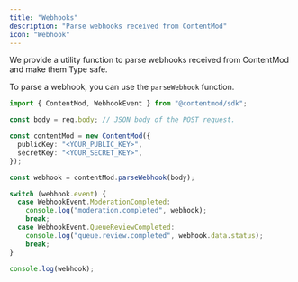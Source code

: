 ```yaml
---
title: "Webhooks"
description: "Parse webhooks received from ContentMod"
icon: "Webhook"
---
```


We provide a utility function to parse webhooks received from ContentMod and make them Type safe.

To parse a webhook, you can use the `parseWebhook` function.

```ts index.ts
import { ContentMod, WebhookEvent } from "@contentmod/sdk";

const body = req.body; // JSON body of the POST request.

const contentMod = new ContentMod({
  publicKey: "<YOUR_PUBLIC_KEY>",
  secretKey: "<YOUR_SECRET_KEY>",
});

const webhook = contentMod.parseWebhook(body);

switch (webhook.event) {
  case WebhookEvent.ModerationCompleted:
    console.log("moderation.completed", webhook);
    break;
  case WebhookEvent.QueueReviewCompleted:
    console.log("queue.review.completed", webhook.data.status);
    break;
}

console.log(webhook);
```
